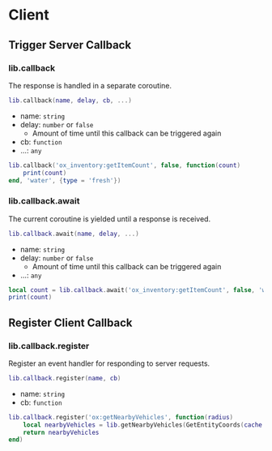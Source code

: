 # Client

## Trigger Server Callback

### lib.callback

The response is handled in a separate coroutine.

```lua
lib.callback(name, delay, cb, ...)
```

- name: `string`
- delay: `number` or `false`
  - Amount of time until this callback can be triggered again
- cb: `function`
- ...: `any`

```lua
lib.callback('ox_inventory:getItemCount', false, function(count)
    print(count)
end, 'water', {type = 'fresh'})
```

### lib.callback.await

The current coroutine is yielded until a response is received.

```lua
lib.callback.await(name, delay, ...)
```

- name: `string`
- delay: `number` or `false`
  - Amount of time until this callback can be triggered again
- ...: `any`

```lua
local count = lib.callback.await('ox_inventory:getItemCount', false, 'water', {type = 'fresh'})
print(count)
```

## Register Client Callback

### lib.callback.register

Register an event handler for responding to server requests.

```lua
lib.callback.register(name, cb)
```

- name: `string`
- cb: `function`

```lua
lib.callback.register('ox:getNearbyVehicles', function(radius)
    local nearbyVehicles = lib.getNearbyVehicles(GetEntityCoords(cache.ped), radius, true)
    return nearbyVehicles
end)
```
